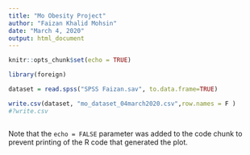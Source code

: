 ---
title: "Mo Obesity Project"
author: "Faizan Khalid Mohsin"
date: "March 4, 2020"
output: html_document
---

```{r setup, include=FALSE}
knitr::opts_chunk$set(echo = TRUE)
```



```{r }

library(foreign)

dataset = read.spss("SPSS Faizan.sav", to.data.frame=TRUE)

write.csv(dataset, "mo_dataset_04march2020.csv",row.names = F )
#?write.csv

```



```{r pressure, echo=FALSE}

```

Note that the `echo = FALSE` parameter was added to the code chunk to prevent printing of the R code that generated the plot.

